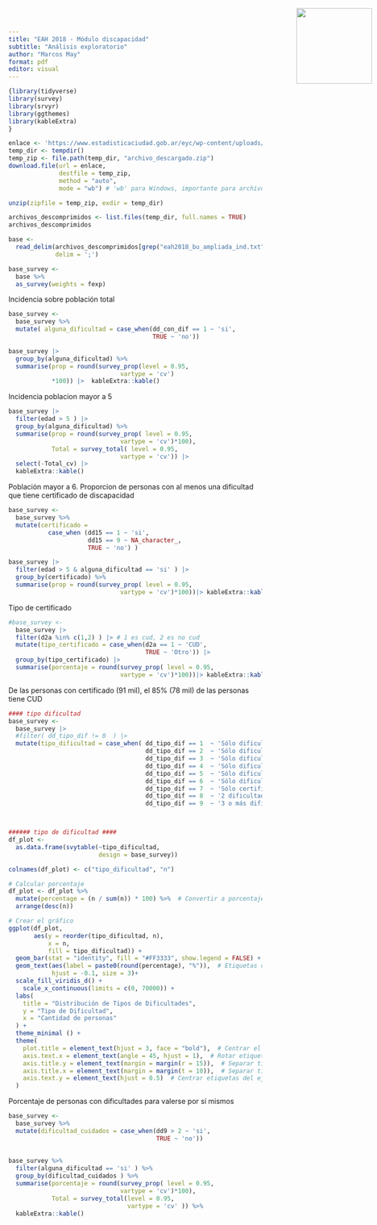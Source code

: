 ```yaml
---
title: "EAH 2018 - Módulo discapacidad"
subtitle: "Análisis exploratorio"
author: "Marcos May"
format: pdf
editor: visual
---
```


::: {style="position: absolute; top: 10px; right: 10px;"}
<img src="https://www.estadisticaciudad.gob.ar/eyc/wp-content/uploads/2024/07/logo-BA-Azul.png" width="150"/>
:::

```r
{library(tidyverse)
library(survey)
library(srvyr)
library(ggthemes)
library(kableExtra)
}
```

```r
enlace <- 'https://www.estadisticaciudad.gob.ar/eyc/wp-content/uploads/2019/12/eah2018_bu_ampliada.zip'
temp_dir <- tempdir()
temp_zip <- file.path(temp_dir, "archivo_descargado.zip")
download.file(url = enlace, 
              destfile = temp_zip, 
              method = "auto", 
              mode = "wb") # 'wb' para Windows, importante para archivos binarios

unzip(zipfile = temp_zip, exdir = temp_dir)

archivos_descomprimidos <- list.files(temp_dir, full.names = TRUE)
archivos_descomprimidos

base <- 
  read_delim(archivos_descomprimidos[grep("eah2018_bu_ampliada_ind.txt", archivos_descomprimidos)],
             delim = ';')

base_survey <- 
  base %>%
  as_survey(weights = fexp)
```

Incidencia sobre población total

```r

base_survey <- 
  base_survey %>%
  mutate( alguna_dificultad = case_when(dd_con_dif == 1 ~ 'si',
                                        TRUE ~ 'no')) 

base_survey |> 
  group_by(alguna_dificultad) %>%
  summarise(prop = round(survey_prop(level = 0.95, 
                               vartype = 'cv')
            *100)) |>  kableExtra::kable()

```

Incidencia poblacion mayor a 5

```r

base_survey |> 
  filter(edad > 5 ) |> 
  group_by(alguna_dificultad) %>%
  summarise(prop = round(survey_prop( level = 0.95, 
                               vartype = 'cv')*100),
            Total = survey_total( level = 0.95, 
                               vartype = 'cv')) |>
  select(-Total_cv) |> 
  kableExtra::kable()
```

Población mayor a 6. Proporcion de personas con al menos una dificultad que tiene certificado de discapacidad

```r

base_survey <- 
  base_survey %>%
  mutate(certificado = 
           case_when (dd15 == 1 ~ 'si',
                      dd15 == 9 ~ NA_character_,
                      TRUE ~ 'no') )

base_survey |> 
  filter(edad > 5 & alguna_dificultad == 'si' ) |> 
  group_by(certificado) %>%
  summarise(prop = round(survey_prop( level = 0.95, 
                               vartype = 'cv')*100))|> kableExtra::kable()

```

Tipo de certificado

```r
#base_survey <- 
  base_survey |> 
  filter(d2a %in% c(1,2) ) |> # 1 es cud, 2 es no cud
  mutate(tipo_certificado = case_when(d2a == 1 ~ 'CUD',
                                      TRUE ~ 'Otro')) |> 
  group_by(tipo_certificado) |> 
  summarise(porcentaje = round(survey_prop( level = 0.95, 
                               vartype = 'cv')*100))|> kableExtra::kable()

```

De las personas con certificado (91 mil), el 85% (78 mil) de las personas tiene CUD

```r

#### tipo dificultad
base_survey <- 
  base_survey |> 
  #filter( dd_tipo_dif != 0  ) |> 
  mutate(tipo_dificultad = case_when( dd_tipo_dif == 1  ~ 'Sólo dificultad motora',
                                      dd_tipo_dif == 2  ~ 'Sólo dificultad visual',
                                      dd_tipo_dif == 3  ~ 'Sólo dificultad auditiva',
                                      dd_tipo_dif == 4  ~ 'Sólo dificultad del habla y comunicación',
                                      dd_tipo_dif == 5  ~ 'Sólo dificultad mental cognitiva',
                                      dd_tipo_dif == 6  ~ 'Sólo dificultad del cuidado de sí mismo',
                                      dd_tipo_dif == 7  ~ 'Sólo certificado de discapacidad',
                                      dd_tipo_dif == 8  ~ '2 dificultades',
                                      dd_tipo_dif == 9  ~ '3 o más dificultades'))



###### tipo de dificultad ####
df_plot <- 
  as.data.frame(svytable(~tipo_dificultad, 
                         design = base_survey))

colnames(df_plot) <- c("tipo_dificultad", "n")

# Calcular porcentaje
df_plot <- df_plot %>%
  mutate(percentage = (n / sum(n)) * 100) %>%  # Convertir a porcentaje
  arrange(desc(n))

# Crear el gráfico
ggplot(df_plot, 
       aes(y = reorder(tipo_dificultad, n),
           x = n, 
           fill = tipo_dificultad)) +
  geom_bar(stat = "identity", fill = "#FF3333", show.legend = FALSE) +
  geom_text(aes(label = paste0(round(percentage), "%")),  # Etiquetas con porcentaje
            hjust = -0.1, size = 3)+
  scale_fill_viridis_d() +  
    scale_x_continuous(limits = c(0, 70000)) +
  labs(
    title = "Distribución de Tipos de Dificultades",
    y = "Tipo de Dificultad",
    x = "Cantidad de personas"
  ) +
  theme_minimal () +
  theme(
    plot.title = element_text(hjust = 3, face = "bold"),  # Centrar el título
    axis.text.x = element_text(angle = 45, hjust = 1),  # Rotar etiquetas si es necesario
    axis.title.y = element_text(margin = margin(r = 15)),  # Separar título del eje Y
    axis.title.x = element_text(margin = margin(t = 10)),  # Separar título del eje X
    axis.text.y = element_text(hjust = 0.5)  # Centrar etiquetas del eje Y
  )
```

Porcentaje de personas con dificultades para valerse por sí mismos

```r

base_survey <- 
  base_survey %>%
  mutate(dificultad_cuidados = case_when(dd9 > 2 ~ 'si',
                                         TRUE ~ 'no'))
  
  
base_survey %>% 
  filter(alguna_dificultad == 'si' ) %>% 
  group_by(dificultad_cuidados ) %>% 
  summarise(porcentaje = round(survey_prop( level = 0.95, 
                               vartype = 'cv')*100),
            Total = survey_total(level = 0.95,
                                 vartype = 'cv' )) %>% 
  kableExtra::kable()
  

```
